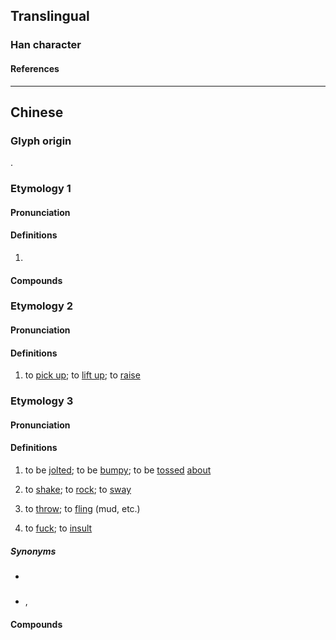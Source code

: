 {{character info}}
==Translingual==

===Han character===
{{Han char|rn=64|rad=手|as=11|sn=14|four=53050|canj=QIHF|ids=⿰扌戚}}

====References====
{{Han ref|kx=0452.010|dkj=12640|dj=0802.050|hdz=31944.020|uh=6475}}

----

==Chinese==

===Glyph origin===
{{Han etym}}
{{Han compound|扌|t1=hand|戚|ls=psc|c1=s|c2=p}}.

===Etymology 1===
{{zh-forms}}

====Pronunciation====
{{zh-pron
|m=shè
|c=saak3
|mc=y
|oc=y
|cat=
}}

====Definitions====
{{zh-hanzi}}

# {{rfdef|zh}}

====Compounds====
{{zh-der|摵摵}}

===Etymology 2===
{{zh-forms|alt=戚}}

====Pronunciation====
{{zh-pron
|c=cik1
|cat=v
}}

====Definitions====
{{zh-hanzi}}

# {{lb|zh|Cantonese}} to [[pick up]]; to [[lift up]]; to [[raise]]

===Etymology 3===
{{zh-forms|alt=䟉,踔,切}}

====Pronunciation====
{{zh-pron
|mn=xm,zz,tw:chhe̍k/qz,ph:chhia̍k
|cat=v
}}

====Definitions====
{{zh-hanzi}}

# {{lb|zh|Hokkien}} to be [[jolt]]ed; to be [[bumpy]]; to be [[tossed]] [[about]]
# {{lb|zh|Hokkien}} to [[shake]]; to [[rock]]; to [[sway]]
# {{lb|zh|Hokkien}} to [[throw]]; to [[fling]] (mud, etc.)
# {{lb|zh|Philippines|_|Hokkien|vulgar}} to [[fuck]]; to [[insult]]
#: {{zh-x|摵{Chhia̍k} 汝！|'''Fuck''' you!|MN-PH}}

=====Synonyms=====
* {{s|to be jolted}} {{zh-l|顛簸}}
* {{s|to shake}} {{zh-l|搖晃}}, {{zh-l|搖蕩}}

====Compounds====
{{zh-der|摵仔|摵齊|摵麵|麵摵|對摵|摵仔麵|超摵|撨摵|麵摵仔}}